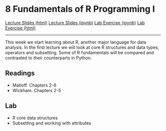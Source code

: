 # 8 Fundamentals of R Programming I

<div id="buttons">
<a class="btn btn-primary btn-lg" role="button" href="lectures/08_week.html">Lecture Slides (html)</a>
<a class="btn btn-secondary btn-lg" role="button" href="https://github.com/ASDS-TCD/POP77001_Computer_Programming_2021/blob/main/lectures/08_week.ipynb">Lecture Slides (ipynb)</a>
<a class="btn btn-success btn-lg" role="button" href="https://github.com/ASDS-TCD/POP77001_Computer_Programming_2021/blob/main/labs/08_week.ipynb">Lab Exercise (ipynb)</a>
<a class="btn btn-secondary btn-lg" role="button" href="labs/08_week.html">Lab Exercise (html)</a>
</div>
---

This week we start learning about R, another major language for data analysis. In the first lecture we will look at core R structures and data types, operators and subsetting. Some of R fundamentals will be compared and contrasted to their counterparts in Python.

## Readings

- Matloff. Chapters 2-6
- Wickham. Chapters 2-5

## Lab

- R core data structures
- Subsetting and working with attributes